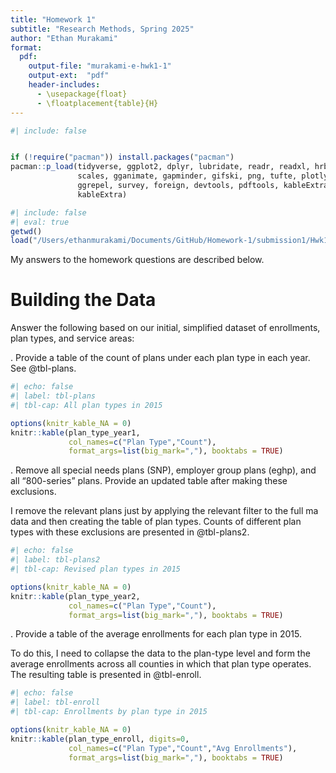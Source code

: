 ```yaml
---
title: "Homework 1"
subtitle: "Research Methods, Spring 2025"
author: "Ethan Murakami"
format:
  pdf:
    output-file: "murakami-e-hwk1-1"
    output-ext:  "pdf"
    header-includes:
      - \usepackage{float}
      - \floatplacement{table}{H}
---
```


```r
#| include: false


if (!require("pacman")) install.packages("pacman")
pacman::p_load(tidyverse, ggplot2, dplyr, lubridate, readr, readxl, hrbrthemes, fixest,
               scales, gganimate, gapminder, gifski, png, tufte, plotly, OECD,
               ggrepel, survey, foreign, devtools, pdftools, kableExtra, modelsummary,
               kableExtra)
```


```r
#| include: false
#| eval: true
getwd()
load("/Users/ethanmurakami/Documents/GitHub/Homework-1/submission1/Hwk1_workspace.Rdata")
```





My answers to the homework questions are described below. 


\newpage
# Building the Data
Answer the following based on our initial, simplified dataset of enrollments, plan types, and service areas:

\noindent 1. Provide a table of the count of plans under each plan type in each year. See @tbl-plans.

```r
#| echo: false
#| label: tbl-plans
#| tbl-cap: All plan types in 2015

options(knitr_kable_NA = 0)
knitr::kable(plan_type_year1, 
             col_names=c("Plan Type","Count"),
             format_args=list(big_mark=","), booktabs = TRUE)
```
\newpage
\noindent 2. Remove all special needs plans (SNP), employer group plans (eghp), and all "800-series" plans. Provide an updated table after making these exclusions.

I remove the relevant plans just by applying the relevant filter to the full ma data and then creating the table of plan types. Counts of different plan types with these exclusions are presented in @tbl-plans2.

```r
#| echo: false
#| label: tbl-plans2
#| tbl-cap: Revised plan types in 2015

options(knitr_kable_NA = 0)
knitr::kable(plan_type_year2, 
             col_names=c("Plan Type","Count"),
             format_args=list(big_mark=","), booktabs = TRUE)
``` 




\newpage

\noindent 3. Provide a table of the average enrollments for each plan type in 2015.

To do this, I need to collapse the data to the plan-type level and form the average enrollments across all counties in which that plan type operates. The resulting table is presented in @tbl-enroll.

```r
#| echo: false
#| label: tbl-enroll
#| tbl-cap: Enrollments by plan type in 2015

options(knitr_kable_NA = 0)
knitr::kable(plan_type_enroll, digits=0,
             col_names=c("Plan Type","Count","Avg Enrollments"),
             format_args=list(big_mark=","), booktabs = TRUE)


``` 
